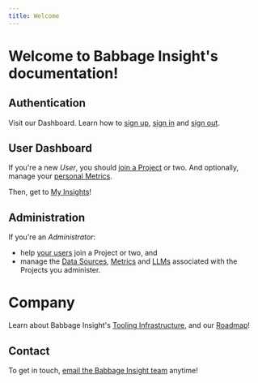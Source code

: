 ```yaml
---
title: Welcome
---
```


# Welcome to Babbage Insight's documentation!

## Authentication
Visit our Dashboard. Learn how to [sign up](auth/sign-up), [sign in](auth/sign-in) and [sign out](auth/sign-out).

## User Dashboard
If you're a new *User*, you should [join a Project](user/projects) or two. And optionally, manage your [personal Metrics](user/metrics).

Then, get to [My Insights](user/insights)!

## Administration
If you're an *Administrator*: 
* help [your users](admin/users) join a Project or two, and
* manage the [Data Sources](admin/sources), [Metrics](admin/metrics) and [LLMs](admin/llms) associated with the Projects you administer.

# Company
Learn about Babbage Insight's [Tooling Infrastructure](tooling), and our [Roadmap](upcoming)!

## Contact
To get in touch, [email the Babbage Insight team](mailto:team@babbageinsight.com) anytime!
